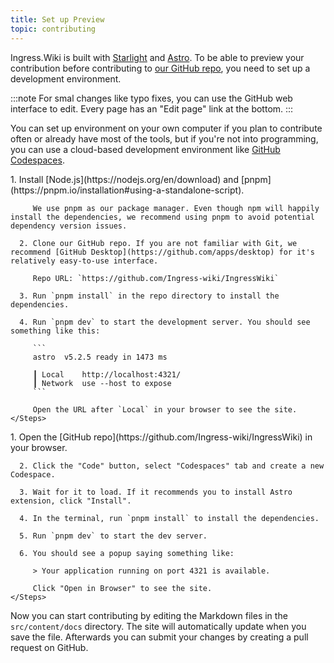 ```yaml
---
title: Set up Preview
topic: contributing
---
```




Ingress.Wiki is built with [Starlight](https://starlight.astro.build) and [Astro](https://astro.build). To be able to preview your contribution before contributing to [our GitHub repo](https://github.com/Ingress-wiki/IngressWiki), you need to set up a development environment.

:::note
For smal changes like typo fixes, you can use the GitHub web interface to edit. Every page has an "Edit page" link at the bottom.
:::

You can set up environment on your own computer if you plan to contribute often or already have most of the tools, but if you're not into programming, you can use a cloud-based development environment like [GitHub Codespaces](https://github.com/features/codespaces).

<Tabs>
  <TabItem label="On Your Computer" icon="laptop">
    <Steps>
      1. Install [Node.js](https://nodejs.org/en/download) and [pnpm](https://pnpm.io/installation#using-a-standalone-script).

         We use pnpm as our package manager. Even though npm will happily install the dependencies, we recommend using pnpm to avoid potential dependency version issues.

      2. Clone our GitHub repo. If you are not familiar with Git, we recommend [GitHub Desktop](https://github.com/apps/desktop) for it's relatively easy-to-use interface.

         Repo URL: `https://github.com/Ingress-wiki/IngressWiki`

      3. Run `pnpm install` in the repo directory to install the dependencies.

      4. Run `pnpm dev` to start the development server. You should see something like this:

         ```
         astro  v5.2.5 ready in 1473 ms

         ┃ Local    http://localhost:4321/
         ┃ Network  use --host to expose
         ```

         Open the URL after `Local` in your browser to see the site.
    </Steps>
  </TabItem>

  <TabItem label="GitHub Codespaces" icon="github">
    <Steps>
      1. Open the [GitHub repo](https://github.com/Ingress-wiki/IngressWiki) in your browser.

      2. Click the "Code" button, select "Codespaces" tab and create a new Codespace.

      3. Wait for it to load. If it recommends you to install Astro extension, click "Install".

      4. In the terminal, run `pnpm install` to install the dependencies.

      5. Run `pnpm dev` to start the dev server.

      6. You should see a popup saying something like:

         > Your application running on port 4321 is available.

         Click "Open in Browser" to see the site.
    </Steps>
  </TabItem>
</Tabs>

Now you can start contributing by editing the Markdown files in the `src/content/docs` directory. The site will automatically update when you save the file. Afterwards you can submit your changes by creating a pull request on GitHub.

